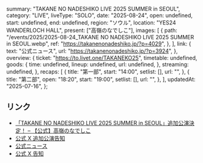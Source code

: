   summary: "TAKANE NO NADESHIKO LIVE 2025 SUMMER in SEOUL",
  category: "LIVE",
  liveType: "SOLO",
  date: "2025-08-24",
  open: undefined,
  start: undefined,
  end: undefined,
  region: "ソウル",
  location: "YES24 WANDERLOCH HALL",
  present: ["高嶺のなでしこ"],
  images: [
    {
      path: "/events/2025/2025-08-24_TAKANE NO NADESHIKO LIVE 2025 SUMMER in SEOUL.webp",
      ref: "https://takanenonadeshiko.jp/?p=4029",
    },
  ],
  link: {
    text: "公式ニュース",
    url: "https://takanenonadeshiko.jp/?p=3924",
  },
  overview: {
    ticket: "https://to.livet.one/TAKANEKO25",
    timetable: undefined,
    goods: {
      time: undefined,
      lineup: undefined,
      url: undefined,
    },
    streaming: undefined,
  },
  recaps: [
    {
      title: "第一部",
      start: "14:00",
      setlist: [],
      url: "",
    },
    {
      title: "第二部",
      open: "18:20",
      start: "19:00",
      setlist: [],
      url: "",
    },
  ],
  updatedAt: "2025-07-16",
};

## リンク

- [「TAKANE NO NADESHIKO LIVE 2025 SUMMER in SEOUL」追加公演決定！ – 【公式】高嶺のなでしこ](https://takanenonadeshiko.jp/?p=4029)
- [公式 X 追加公演告知](https://x.com/takanenofficial/status/1945046207354605707)
- [公式ニュース](https://takanenonadeshiko.jp/?p=3924)
- [公式 X 告知](https://x.com/takanenofficial/status/1938583475768168797)
